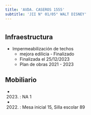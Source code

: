 ```yaml
---
title: 'AVDA. CASEROS 1555'
subtitle: 'JII N° 01/05° WALT DISNEY'
---
```


#
## Infraestructura

* Impermeabilización de techos 
    + mejora edilicia - Finalizado 
    + Finalizada el 25/12/2023 
    + Plan de obras 2021 - 2023 






## Mobiliario

*  (2023) : NA 1 

*  (2022) : Mesa inicial 15, Silla escolar 89 



